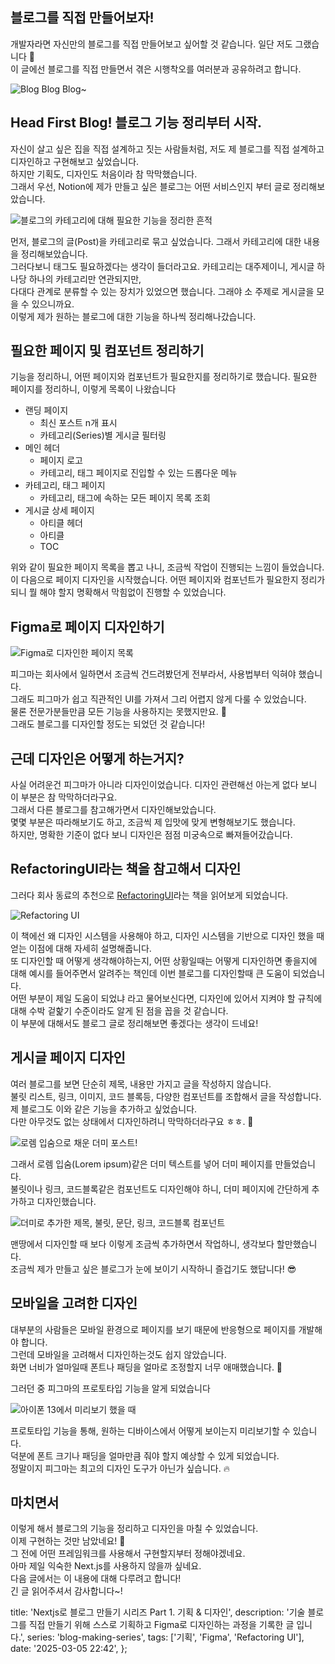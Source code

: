 ## 블로그를 직접 만들어보자!

개발자라면 자신만의 블로그를 직접 만들어보고 싶어할 것 같습니다. 일단 저도 그랬습니다 🤣  
이 글에선 블로그를 직접 만들면서 겪은 시행착오를 여러분과 공유하려고 합니다.

![Blog Blog Blog~](../../../../../../../../images/lukas-blazek-GnvurwJsKaY-unsplash.jpg)

## Head First Blog! 블로그 기능 정리부터 시작.

자신이 살고 싶은 집을 직접 설계하고 짓는 사람들처럼, 저도 제 블로그를 직접 설계하고 디자인하고 구현해보고 싶었습니다.  
하지만 기획도, 디자인도 처음이라 참 막막했습니다.  
그래서 우선, Notion에 제가 만들고 싶은 블로그는 어떤 서비스인지 부터 글로 정리해보았습니다.

![블로그의 카테고리에 대해 필요한 기능을 정리한 흔적](../../../../../../../../images/10957b491eb1c572ddc15ee88c40e9f376dde15be5457f9624626da637f29cf7.png)

먼저, 블로그의 글(Post)을 카테고리로 묶고 싶었습니다. 그래서 카테고리에 대한 내용을 정리해보았습니다.  
그러다보니 태그도 필요하겠다는 생각이 들더라고요. 카테고리는 대주제이니, 게시글 하나당 하나의 카테고리만 연관되지만,  
다대다 관계로 분류할 수 있는 장치가 있었으면 했습니다. 그래야 소 주제로 게시글을 모을 수 있으니까요.  
이렇게 제가 원하는 블로그에 대한 기능을 하나씩 정리해나갔습니다.

## 필요한 페이지 및 컴포넌트 정리하기

기능을 정리하니, 어떤 페이지와 컴포넌트가 필요한지를 정리하기로 했습니다.
필요한 페이지를 정리하니, 이렇게 목록이 나왔습니다

- 랜딩 페이지
  - 최신 포스트 n개 표시
  - 카테고리(Series)별 게시글 필터링
- 메인 헤더
  - 페이지 로고
  - 카테고리, 태그 페이지로 진입할 수 있는 드롭다운 메뉴
- 카테고리, 태그 페이지
  - 카테고리, 태그에 속하는 모든 페이지 목록 조회
- 게시글 상세 페이지
  - 아티클 헤더
  - 아티클
  - TOC

위와 같이 필요한 페이지 목록을 뽑고 나니, 조금씩 작업이 진행되는 느낌이 들었습니다.  
이 다음으로 페이지 디자인을 시작했습니다. 어떤 페이지와 컴포넌트가 필요한지 정리가 되니 뭘 해야 할지 명확해서 막힘없이 진행할 수 있었습니다.

## Figma로 페이지 디자인하기

![Figma로 디자인한 페이지 목록](../../../../../../../../images/185f82c6ab6b43151c0a42b6247c3dfd5e5ef65aeca4480d81afd3eb4cfc91bf.png)

피그마는 회사에서 일하면서 조금씩 건드려봤던게 전부라서, 사용법부터 익혀야 했습니다.  
그래도 피그마가 쉽고 직관적인 UI를 가져서 그리 어렵지 않게 다룰 수 있었습니다.  
물론 전문가분들만큼 모든 기능을 사용하지는 못했지만요. 🤣  
그래도 블로그를 디자인할 정도는 되었던 것 같습니다!

## 근데 디자인은 어떻게 하는거지?

사실 어려운건 피그마가 아니라 디자인이었습니다. 디자인 관련해선 아는게 없다 보니 이 부분은 참 막막하더라구요.  
그래서 다른 블로그를 참고해가면서 디자인해보았습니다.  
몇몇 부분은 따라해보기도 하고, 조금씩 제 입맛에 맞게 변형해보기도 했습니다.  
하지만, 명확한 기준이 없다 보니 디자인은 점점 미궁속으로 빠져들어갔습니다.

## RefactoringUI라는 책을 참고해서 디자인

그러다 회사 동료의 추천으로 [RefactoringUI](https://www.refactoringui.com/)라는 책을 읽어보게 되었습니다.

![Refactoring UI](../../../../../../../../images/4e22f2fc1105db61621e7d185632db2a4acd30452a31fce8da6955074d34c5ba.png)

이 책에선 왜 디자인 시스템을 사용해야 하고, 디자인 시스템을 기반으로 디자인 했을 때 얻는 이점에 대해 자세히 설명해줍니다.  
또 디자인할 때 어떻게 생각해야하는지, 어떤 상황일때는 어떻게 디자인하면 좋을지에 대해 예시를 들어주면서 알려주는 책인데 이번 블로그를 디자인할때 큰 도움이 되었습니다.  
어떤 부분이 제일 도움이 되었냐 라고 물어보신다면, 디자인에 있어서 지켜야 할 규칙에 대해 수박 겉핥기 수준이라도 알게 된 점을 꼽을 것 같습니다.  
이 부분에 대해서도 블로그 글로 정리해보면 좋겠다는 생각이 드네요!

## 게시글 페이지 디자인

여러 블로그를 보면 단순히 제목, 내용만 가지고 글을 작성하지 않습니다.  
불릿 리스트, 링크, 이미지, 코드 블록등, 다양한 컴포넌트를 조합해서 글을 작성합니다.  
제 블로그도 이와 같은 기능을 추가하고 싶었습니다.  
다만 아무것도 없는 상태에서 디자인하려니 막막하더라구요 ㅎㅎ. 🥺

![로렘 입숨으로 채운 더미 포스트!](../../../../../../../../images/f716992663dec6cdf25045bf561371f3f0d40332ba3a5e60cf1ff545ab57767e.png)

그래서 로렘 입숨(Lorem ipsum)같은 더미 텍스트를 넣어 더미 페이지를 만들었습니다.  
불릿이나 링크, 코드블록같은 컴포넌트도 디자인해야 하니, 더미 페이지에 간단하게 추가하고 디자인했습니다.

![더미로 추가한 제목, 불릿, 문단, 링크, 코드블록 컴포넌트](../../../../../../../../images/c131ba95525fc3b8e0ff3ba668d9d41259d546b48ad5a033ca0501fd1eff12e5.png)

맨땅에서 디자인할 때 보다 이렇게 조금씩 추가하면서 작업하니, 생각보다 할만했습니다.  
조금씩 제가 만들고 싶은 블로그가 눈에 보이기 시작하니 즐겁기도 했답니다! 😎

## 모바일을 고려한 디자인

대부분의 사람들은 모바일 환경으로 페이지를 보기 때문에 반응형으로 페이지를 개발해야 합니다.  
그런데 모바일을 고려해서 디자인하는것도 쉽지 않았습니다.  
화면 너비가 얼마일때 폰트나 패딩을 얼마로 조정할지 너무 애매했습니다. 🤔

그러던 중 피그마의 프로토타입 기능을 알게 되었습니다

![아이폰 13에서 미리보기 했을 때](../../../../../../../../images/6e672f13e39c738df1bb513f032212073255e13e4732fc2807337d1e590efe9b.png)

프로토타입 기능을 통해, 원하는 디바이스에서 어떻게 보이는지 미리보기할 수 있습니다.  
덕분에 폰트 크기나 패딩을 얼마만큼 줘야 할지 예상할 수 있게 되었습니다.  
정말이지 피그마는 최고의 디자인 도구가 아닌가 싶습니다. 🔥

## 마치면서

이렇게 해서 블로그의 기능을 정리하고 디자인을 마칠 수 있었습니다.  
이제 구현하는 것만 남았네요! 🚀  
그 전에 어떤 프레임워크를 사용해서 구현할지부터 정해야겠네요.  
아마 제일 익숙한 Next.js를 사용하지 않을까 싶네요.  
다음 글에서는 이 내용에 대해 다루려고 합니다!  
긴 글 읽어주셔서 감사합니다~!

  title: 'Nextjs로 블로그 만들기 시리즈 Part 1. 기획 & 디자인',
  description:
    '기술 블로그를 직접 만들기 위해 스스로 기획하고 Figma로 디자인하는 과정을 기록한 글 입니다.',
  series: 'blog-making-series',
  tags: ['기획', 'Figma', 'Refactoring UI'],
  date: '2025-03-05 22:42',
};
